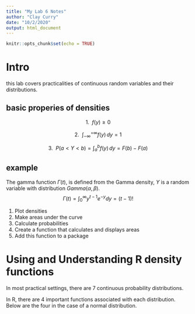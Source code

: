 ---
title: "My Lab 6 Notes"
author: "Clay Curry"
date: "10/2/2020"
output: html_document
---

```{r setup, include=FALSE}
knitr::opts_chunk$set(echo = TRUE)
```

# Intro
this lab covers practicalities of continuous random variables and their distributions.

## basic properies of densities
$$ 
1. \hspace{6pt} f(y) \ge 0
$$

$$ 
2. \hspace{6pt} \int^{+\infty}_{-\infty} f(y)\hspace{2pt}dy=1
$$

$$ 
3. \hspace{6pt} P(a < Y < b)= \int_a^b f(y)\hspace{2pt}dy = F(b)-F(a)
$$

## example

The gamma function $\Gamma(t)$, is defined from the Gamma density, $Y$ is a random variable with distribution $Gamma(\alpha, \beta)$.
$$
\Gamma(t) = \int^{\infty}_0y^{t-1}e^{-y}dy = (t-1)! 
$$

1. Plot densities
2. Make areas under the curve
3. Calculate probabilities
4. Create a function that calculates and displays areas
5. Add this function to a package

# Using and Understanding R density functions
In most practical settings, there are 7 continuous probability distributions.

In R, there are 4 important functions associated with each distribution. Below are the four in the case of a normal distribution.
